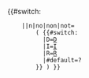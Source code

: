 <includeonly><!--
-->{{Representative/format/linked
     |article= {{{article|}}} 
     |first=   {{{first}}}
     |last=    {{{last}}}
     |vacant=  {{{vacant|}}}
   }}<!--
-->{{#switch: {{lc: {{{vacant|}}} }}
     ||n|no|non|not=
         {{Sp}}(<!--
      -->{{#switch: {{uc: {{{party}}} }}
           |D=[[民主黨 (美國)|D]]
           |I=[[美國的獨立黨|I]]
           |R=[[共和黨 (美國)|R]]
           |#default=?
         }}<!--
      -->)<!--
-->}}<!--

--></includeonly><noinclude>
{{Documentation}}
</noinclude>